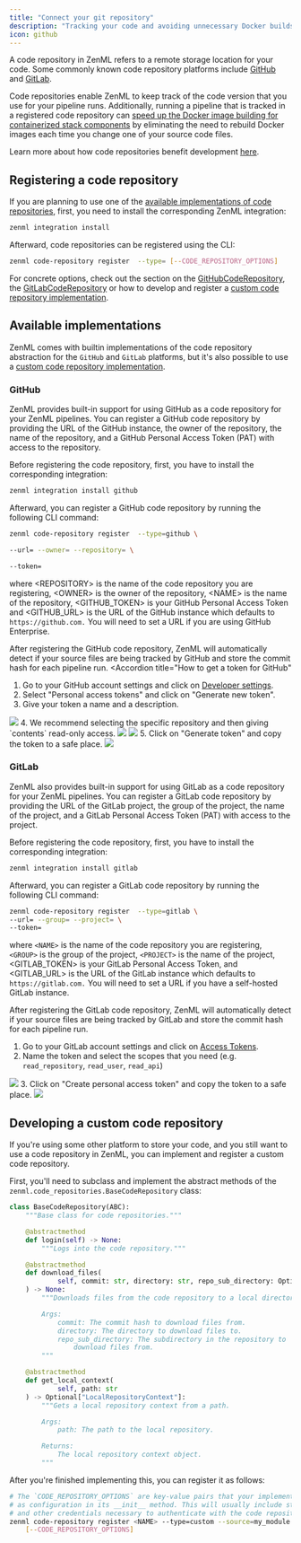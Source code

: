 ```yaml
---
title: "Connect your git repository"
description: "Tracking your code and avoiding unnecessary Docker builds by connecting your git repo."
icon: github
---
```


A code repository in ZenML refers to a remote storage location for your code. Some commonly known code repository platforms include [GitHub](https://github.com/) and [GitLab](https://gitlab.com/).

Code repositories enable ZenML to keep track of the code version that you use for your pipeline runs. Additionally, running a pipeline that is tracked in a registered code repository can [speed up the Docker image building for containerized stack components](latest/usage/project-setup/customize-docker-builds/use-code-repositories-to-speed-up-docker-build-times) by eliminating the need to rebuild Docker images each time you change one of your source code files.

Learn more about how code repositories benefit development [here](latest/usage/project-setup/customize-docker-builds/use-code-repositories-to-speed-up-docker-build-times).

## Registering a code repository

If you are planning to use one of the [available implementations of code repositories](latest/usage/project-setup/setting-up-a-project-repository/connect-your-git-repository#available-implementations), first, you need to install the corresponding ZenML integration:

```Bash
zenml integration install
```

Afterward, code repositories can be registered using the CLI:

```Bash
zenml code-repository register  --type= [--CODE_REPOSITORY_OPTIONS]
```

For concrete options, check out the section on the [GitHubCodeRepository](latest/usage/project-setup/setting-up-a-project-repository/connect-your-git-repository#github), the [GitLabCodeRepository](latest/usage/project-setup/setting-up-a-project-repository/connect-your-git-repository#gitlab) or how to develop and register a [custom code repository implementation](latest/usage/project-setup/setting-up-a-project-repository/connect-your-git-repository#developing-a-custom-code-repository).

## Available implementations

ZenML comes with builtin implementations of the code repository abstraction for the `GitHub` and `GitLab` platforms, but it's also possible to use a [custom code repository implementation](latest/usage/project-setup/setting-up-a-project-repository/connect-your-git-repository#developing-a-custom-code-repository).

### GitHub

ZenML provides built-in support for using GitHub as a code repository for your ZenML pipelines. You can register a GitHub code repository by providing the URL of the GitHub instance, the owner of the repository, the name of the repository, and a GitHub Personal Access Token (PAT) with access to the repository.

Before registering the code repository, first, you have to install the corresponding integration:

```Bash
zenml integration install github
```

Afterward, you can register a GitHub code repository by running the following CLI command:


```Bash
zenml code-repository register  --type=github \

--url= --owner= --repository= \

--token=
```

where \<REPOSITORY> is the name of the code repository you are registering, \<OWNER> is the owner of the repository, \<NAME> is the name of the repository, \<GITHUB_TOKEN> is your GitHub Personal Access Token and \<GITHUB_URL> is the URL of the GitHub instance which defaults to `https://github.com.` You will need to set a URL if you are using GitHub Enterprise.

After registering the GitHub code repository, ZenML will automatically detect if your source files are being tracked by GitHub and store the commit hash for each pipeline run.
<Accordion
    title="How to get a token for GitHub"
>
 1. Go to your GitHub account settings and click on [Developer settings](https://github.com/settings/tokens?type=beta).
2. Select "Personal access tokens" and click on "Generate new token".
3. Give your token a name and a description.
<Frame >
  <img src="/_assets/how-to/setting-up-a-project-repository/how-to-1.avif" />
</Frame>
4. We recommend selecting the specific repository and then giving `contents` read-only access.
<Frame >
  <img src="/_assets/how-to/setting-up-a-project-repository/how-to-2.avif" />
</Frame>
<Frame >
  <img src="/_assets/how-to/setting-up-a-project-repository/how-to-3.avif" />
</Frame>
5. Click on "Generate token" and copy the token to a safe place.
<Frame >
  <img src="/_assets/how-to/setting-up-a-project-repository/how-to-4.avif" />
</Frame>
</Accordion>


### GitLab

ZenML also provides built-in support for using GitLab as a code repository for your ZenML pipelines. You can register a GitLab code repository by providing the URL of the GitLab project, the group of the project, the name of the project, and a GitLab Personal Access Token (PAT) with access to the project.

Before registering the code repository, first, you have to install the corresponding integration:

```Bash
zenml integration install gitlab
```

Afterward, you can register a GitLab code repository by running the following CLI command:

```Bash
zenml code-repository register  --type=gitlab \
--url= --group= --project= \
--token=
```

where `<NAME>` is the name of the code repository you are registering, `<GROUP>` is the group of the project, `<PROJECT>` is the name of the project, \<GITLAB_TOKEN> is your GitLab Personal Access Token, and \<GITLAB_URL> is the URL of the GitLab instance which defaults to `https://gitlab.com.` You will need to set a URL if you have a self-hosted GitLab instance.

After registering the GitLab code repository, ZenML will automatically detect if your source files are being tracked by GitLab and store the commit hash for each pipeline run.
<Accordion title="How to get a token for GitLab">
1. Go to your GitLab account settings and click on [Access Tokens](https://gitlab.com/-/profile/personal%5Faccess%5Ftokens).
2. Name the token and select the scopes that you need (e.g. `read_repository`, `read_user`, `read_api`)
<Frame >
  <img src="/_assets/how-to/setting-up-a-project-repository/how-to-5.avif" />
</Frame>
3. Click on "Create personal access token" and copy the token to a safe place.
<Frame >
  <img src="/_assets/how-to/setting-up-a-project-repository/how-to-6.avif" />
</Frame>
</Accordion>




## Developing a custom code repository

If you're using some other platform to store your code, and you still want to use a code repository in ZenML, you can implement and register a custom code repository.

First, you'll need to subclass and implement the abstract methods of the `zenml.code_repositories.BaseCodeRepository` class:

```py
class BaseCodeRepository(ABC):
    """Base class for code repositories."""

    @abstractmethod
    def login(self) -> None:
        """Logs into the code repository."""

    @abstractmethod
    def download_files(
            self, commit: str, directory: str, repo_sub_directory: Optional[str]
    ) -> None:
        """Downloads files from the code repository to a local directory.

        Args:
            commit: The commit hash to download files from.
            directory: The directory to download files to.
            repo_sub_directory: The subdirectory in the repository to
                download files from.
        """

    @abstractmethod
    def get_local_context(
            self, path: str
    ) -> Optional["LocalRepositoryContext"]:
        """Gets a local repository context from a path.

        Args:
            path: The path to the local repository.

        Returns:
            The local repository context object.
        """
```

After you're finished implementing this, you can register it as follows:

```Bash
# The `CODE_REPOSITORY_OPTIONS` are key-value pairs that your implementation will receive
# as configuration in its __init__ method. This will usually include stuff like the username
# and other credentials necessary to authenticate with the code repository platform.
zenml code-repository register <NAME> --type=custom --source=my_module.MyRepositoryClass \
    [--CODE_REPOSITORY_OPTIONS]
```
